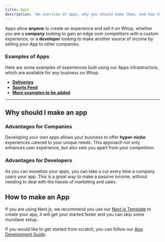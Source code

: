 ```yaml
---
title: Apps
description: "An overview of apps, why you should make them, and how to make them."
---
```


Apps allow **anyone** to create an experience and sell it on Whop, whether you are a **company** looking to gain an edge over competitors with a custom experience, or a **developer** looking to make another source of income by selling your App to other companies.

### Examples of Apps

Here are some examples of experiences built using our Apps infrastructure, which are available for any business on Whop.

- [**Deliveries**](/)
- [**Sports Feed**](/)
- [**More examples to be added**](/)

---

## Why should I make an app

### Advantages for Companies

Developing your own apps allows your business to offer **hyper-niche** experiences catered to your unique needs. This approach not only enhances user experience, but also sets you apart from your competition.

### Advantages for Developers

As you can monetize your apps, you can take a cut every time a company users your app. This is a great way to make a passive income, without needing to deal with the hassle of marketing and sales.

## How to make an App

If you are using Next.js, we recommend you use our [Next.js Template](/apps/next-template) to create your app, it will get your started faster and you can skip some mundane setup.

If you would like to get started from scratch, you can follow our [App Development Guide](/apps/getting-started).
